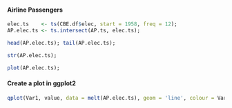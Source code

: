 
#### Airline Passengers

```r
elec.ts    <- ts(CBE.df$elec, start = 1958, freq = 12);
AP.elec.ts <- ts.intersect(AP.ts, elec.ts);
```

```r
head(AP.elec.ts); tail(AP.elec.ts);

```

```r
str(AP.elec.ts);
```

```r
plot(AP.elec.ts);
```


#### Create a plot in ggplot2

```r
qplot(Var1, value, data = melt(AP.elec.ts), geom = 'line', colour = Var2);
```
